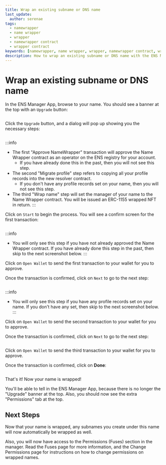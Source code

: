 ```yaml
---
title: Wrap an existing subname or DNS name
last_update:
  author: serenae
tags:
  - namewrapper
  - name wrapper
  - wrapper
  - namewrapper contract
  - wrapper contract
keywords: [namewrapper, name wrapper, wrapper, namewrapper contract, wrapper contract]
description: How to wrap an existing subname or DNS name with the ENS Manager App
---
```


# Wrap an existing subname or DNS name

In the ENS Manager App, browse to your name. You should see a banner at the top with an `Upgrade` button:

<BrowserWindow url="https://app.ens.domains">
  <p align="center">
    <div style={{'background-color': "#f5f6f7", 'padding': "25px 25px 0px 25px"}}>
      <Image img="/img/namewrapper-howto-wrap-subname-1.png"/>
    </div>
  </p>
</BrowserWindow>

Click the `Upgrade` button, and a dialog will pop up showing you the necessary steps:

<BrowserWindow url="https://app.ens.domains">
  <p align="center">
    <div style={{'background-color': "#f5f6f7", 'padding': "25px"}}>
      <Image img="/img/namewrapper-howto-wrap-subname-2.png"/>
    </div>
  </p>
</BrowserWindow>

:::info
 - The first "Approve NameWrapper" transaction will approve the Name Wrapper contract as an operator on the ENS registry for your account.
   - If you have already done this in the past, then you will not see this step.
 - The second "Migrate profile" step refers to copying all your profile records into the new resolver contract.
   - If you don't have any profile records set on your name, then you will not see this step.
 - The third "Wrap name" step will set the manager of your name to the Name Wrapper contract. You will be issued an ERC-1155 wrapped NFT in return.
:::

Click on `Start` to begin the process. You will see a confirm screen for the first transaction:

<BrowserWindow url="https://app.ens.domains">
  <p align="center">
    <div style={{'background-color': "#f5f6f7", 'padding': "25px"}}>
      <Image img="/img/namewrapper-howto-wrap-subname-3.png"/>
    </div>
  </p>
</BrowserWindow>

:::info
 - You will only see this step if you have not already approved the Name Wrapper contract. If you have already done this step in the past, then skip to the next screenshot below.
:::

Click on `Open Wallet` to send the first transaction to your wallet for you to approve.

Once the transaction is confirmed, click on `Next` to go to the next step:

<BrowserWindow url="https://app.ens.domains">
  <p align="center">
    <div style={{'background-color': "#f5f6f7", 'padding': "25px"}}>
      <Image img="/img/namewrapper-howto-wrap-subname-4.png"/>
    </div>
  </p>
</BrowserWindow>

:::info
 - You will only see this step if you have any profile records set on your name. If you don't have any set, then skip to the next screenshot below.
:::

Click on `Open Wallet` to send the second transaction to your wallet for you to approve.

Once the transaction is confirmed, click on `Next` to go to the next step:

<BrowserWindow url="https://app.ens.domains">
  <p align="center">
    <div style={{'background-color': "#f5f6f7", 'padding': "25px"}}>
      <Image img="/img/namewrapper-howto-wrap-subname-5.png"/>
    </div>
  </p>
</BrowserWindow>

Click on `Open Wallet` to send the third transaction to your wallet for you to approve.

Once the transaction is confirmed, click on **Done**:

<BrowserWindow url="https://app.ens.domains">
  <p align="center">
    <div style={{'background-color': "#f5f6f7", 'padding': "25px 25px 0px 25px"}}>
      <Image img="/img/namewrapper-howto-wrap-subname-6.png"/>
    </div>
  </p>
</BrowserWindow>

That's it! Now your name is wrapped!

You'll be able to tell in the ENS Manager App, because there is no longer the "Upgrade" banner at the top. Also, you should now see the extra "Permissions" tab at the top.

## Next Steps

Now that your name is wrapped, any subnames you create under this name will now automatically be wrapped as well.

Also, you will now have access to the Permissions (Fuses) section in the manager. Read the <Link to="/dev-basics/namewrapper/fuses">Fuses</Link> page for more information, and the <Link to="/howto/namewrapper/change-permissions">Change Permissions</Link> page for instructions on how to change permissions on wrapped names.
